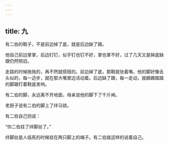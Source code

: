 ```yaml
---
---
---
```

title: 九
---



有二伯的鞋子，不是前边掉了底，就是后边缺了跟。

他自己前边掌掌，后边钉钉，似乎钉也钉不好，掌也掌不好，过了几天又是掉底缺跟仍然照旧。

走路的时候拖拖的，再不然就搭搭的。前边掉了底，那鞋就张着嘴，他的脚好像舌头似的，每一迈步，就在那大嘴里边活动着。后边缺了跟，每一走动，就踢踢踏踏的脚跟打着鞋底发响。

有二伯的脚，永远离不开地面，母亲说他的脚下了千斤闸。

老厨子说有二伯的脚上了绊马锁。

有二伯自己则说：

“你二伯挂了绊脚丝了。”

绊脚丝是人临死的时候挂在两只脚上的绳子。有二伯就这样的说着自己。